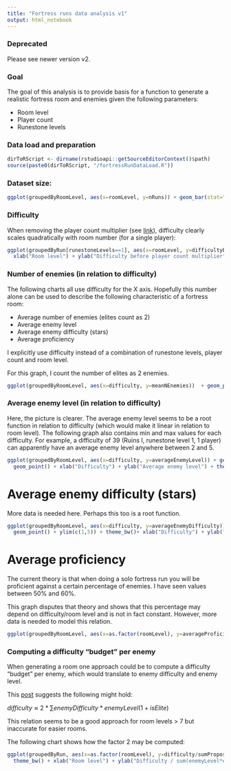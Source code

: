 ---
title: "Fortress runs data analysis v1"
output: html_notebook
---

### Deprecated
Please see newer version v2. 

### Goal
The goal of this analysis is to provide basis for a function to generate a realistic fortress room and enemies given the following parameters:

* Room level
* Player count
* Runestone levels


### Data load and preparation

```{r}
dirToRScript <- dirname(rstudioapi::getSourceEditorContext()$path)
source(paste0(dirToRScript, "/fortressRunDataLoad.R"))
```


### Dataset size: 

```{r}
ggplot(groupedByRoomLevel, aes(x=roomLevel, y=nRuns)) + geom_bar(stat="identity") + ylab("Number of runs") + xlab("Room level") + theme_bw()
```



### Difficulty
When removing the player count multiplier (see [link](https://docs.google.com/spreadsheets/d/1jtBjdncxspRt51K048islZdEPTZ06yBKuZX7_MBzprI/edit#gid=0)), difficulty clearly scales quadratically with room number (for a single player):

```{r}
ggplot(groupedByRun[runestoneLevels==1], aes(x=roomLevel, y=difficultyBeforePlayerMultiplier)) + geom_point() + geom_line() +
  xlab("Room level") + ylab("Difficulty before player count multiplier") + theme_bw() + ggtitle("Difficulty before player count multiplier is clearly quadratic")
```




### Number of enemies (in relation to difficulty)
The following charts all use difficulty for the X axis. Hopefully this number alone can be used to describe the following characteristic of a fortress room: 

* Average number of enemies (elites count as 2)
* Average enemy level
* Average enemy difficulty (stars)
* Average proficiency

I explicitly use difficulty instead of a combination of runestone levels, player count and room level. 

For this graph, I count the number of elites as 2 enemies. 

```{r}
ggplot(groupedByRoomLevel, aes(x=difficulty, y=meanNEnemies))  + geom_point(aes(y=minNEnemies), color="red") + geom_point(aes(y=maxNEnemies), color="red") +  geom_point() + theme_bw() + xlab("difficulty") + ylab("Average number of enemies")
```





### Average enemy level (in relation to difficulty)
Here, the picture is clearer. 
The average enemy level seems to be a root function in relation to difficulty (which would make it linear in relation to room level). 
The following graph also contains min and max values for each difficulty. For example, a difficulty of 39 (Ruins I, runestone level 1, 1 player) can apparently have an average enemy level anywhere between 2 and 5. 

```{r}
ggplot(groupedByRoomLevel, aes(x=difficulty, y=averageEnemyLevel)) + geom_point(aes(y=minAverageEnemyLevel), color="red") + geom_point(aes(y=maxAverageEnemyLevel), color="red") + 
  geom_point() + xlab("Difficulty") + ylab("Average enemy level") + theme_bw() + xlab("Difficulty") + ylab("Mean number of enemies")
```




# Average enemy difficulty (stars)
More data is needed here. 
Perhaps this too is a root function.

```{r}
ggplot(groupedByRoomLevel, aes(x=difficulty, y=averageEnemyDifficulty)) + geom_point(aes(y=minAverageEnemyDifficulty), color="red") + geom_point(aes(y=maxAverageEnemyDifficulty), color="red") + 
  geom_point() + ylim(c(1,5)) + theme_bw()+ xlab("Difficulty") + ylab("Average enemy difficulty (stars)")

```




# Average proficiency
The current theory is that when doing a solo fortress run you will be proficient against a certain percentage of enemies. 
I have seen values between 50% and 60%.

This graph disputes that theory and shows that this percentage may depend on difficulty/room level and is not in fact constant. However, more data is needed to model this relation. 

```{r}
ggplot(groupedByRoomLevel, aes(x=as.factor(roomLevel), y=averageProficiency)) + geom_boxplot() + theme_bw() + xlab("Room level") + ylab("Average percentage the wizard was proficient against")

```




### Computing a difficulty "budget" per enemy
When generating a room one approach could be to compute a difficulty "budget" per enemy, which would translate to enemy difficulty and enemy level.

This [post](https://www.reddit.com/r/harrypotterwu/comments/csgsdd/all_about_combat_damage_what_i_know_or_i_think_i/?st=k0gijz3i&sh=acd204fd) suggests the following might hold:

$difficulty \approx 2 * \sum enemyDifficulty * enemyLevel (1+isElite)$

This relation seems to be a good approach for room levels > 7 but inaccurate for easier rooms.

The following chart shows how the factor 2 may be computed: 

```{r}
ggplot(groupedByRun, aes(x=as.factor(roomLevel), y=difficulty/sumProposedMultiplication)) + geom_boxplot() + ylim(c(0, NA)) +
  theme_bw() + xlab("Room level") + ylab("Difficulty / sum(enemyLevel*enemyDifficulty*(1+isElite))") 
```



